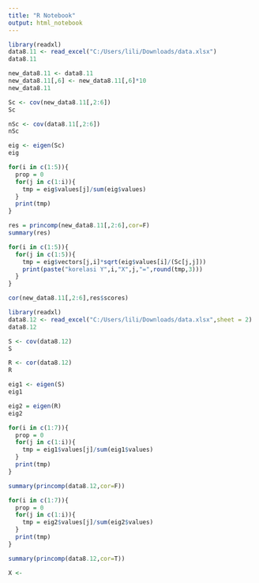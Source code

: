 ---
title: "R Notebook"
output: html_notebook
---

```{r}
library(readxl)
data8.11 <- read_excel("C:/Users/lili/Downloads/data.xlsx")
data8.11
```

```{r}
new_data8.11 <- data8.11
new_data8.11[,6] <- new_data8.11[,6]*10
new_data8.11
```

```{r}
Sc <- cov(new_data8.11[,2:6])
Sc
```

```{r}
nSc <- cov(data8.11[,2:6])
nSc
```

```{r}
eig <- eigen(Sc)
eig
```

```{r}
for(i in c(1:5)){
  prop = 0
  for(j in c(1:i)){
    tmp = eig$values[j]/sum(eig$values)
  }
  print(tmp)
}
```

```{r}
res = princomp(new_data8.11[,2:6],cor=F)
summary(res)
```

```{r}
for(i in c(1:5)){
  for(j in c(1:5)){
    tmp = eig$vectors[j,i]*sqrt(eig$values[i]/(Sc[j,j]))
    print(paste("korelasi Y",i,"X",j,"=",round(tmp,3)))
  }
}
```

```{r}
cor(new_data8.11[,2:6],res$scores)
```


##############

```{r}
library(readxl)
data8.12 <- read_excel("C:/Users/lili/Downloads/data.xlsx",sheet = 2)
data8.12
```

```{r}
S <- cov(data8.12)
S
```

```{r}
R <- cor(data8.12)
R
```

```{r}
eig1 <- eigen(S)
eig1
```

```{r}
eig2 = eigen(R)
eig2
```

```{r}
for(i in c(1:7)){
  prop = 0
  for(j in c(1:i)){
    tmp = eig1$values[j]/sum(eig1$values)
  }
  print(tmp)
}
```

```{r}
summary(princomp(data8.12,cor=F))
```

```{r}
for(i in c(1:7)){
  prop = 0
  for(j in c(1:i)){
    tmp = eig2$values[j]/sum(eig2$values)
  }
  print(tmp)
}
```

```{r}
summary(princomp(data8.12,cor=T))
```

```{r}
X <- 
```

